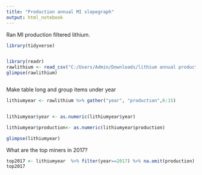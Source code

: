 ```yaml
---
title: "Production annual MI slopegraph"
output: html_notebook
---
```


Ran MI production filtered lithium. 



```r

library(tidyverse)


library(readr)
rawlithium <- read_csv("C:/Users/Admin/Downloads/lithium annual production for r three 20180720134543.csv")
glimpse(rawlithium)



```



Make table long and group items under year

```r

lithiumyear <- rawlithium %>% gather("year", "production",6:15)


lithiumyear$year <- as.numeric(lithiumyear$year)

lithiumyear$production<- as.numeric(lithiumyear$production)

glimpse(lithiumyear)

```



What are the top miners in 2017? 

```r


top2017 <- lithiumyear  %>% filter(year==2017) %>% na.omit(production) %>% arrange(desc(production))
top2017

```




















